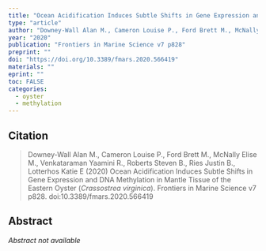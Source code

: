 ```yaml
---
title: "Ocean Acidification Induces Subtle Shifts in Gene Expression and DNA Methylation in Mantle Tissue of the Eastern Oyster (*Crassostrea virginica*)"
type: "article"
author: "Downey-Wall Alan M., Cameron Louise P., Ford Brett M., McNally Elise M., Venkataraman Yaamini R., Roberts Steven B., Ries Justin B., Lotterhos Katie E"
year: "2020"
publication: "Frontiers in Marine Science v7 p828"
preprint: ""
doi: "https://doi.org/10.3389/fmars.2020.566419"
materials: ""
eprint: ""
toc: FALSE
categories:
  - oyster
  - methylation
---
```


## Citation

> Downey-Wall Alan M., Cameron Louise P., Ford Brett M., McNally Elise M., Venkataraman Yaamini R., Roberts Steven B., Ries Justin B., Lotterhos Katie E (2020) Ocean Acidification Induces Subtle Shifts in Gene Expression and DNA Methylation in Mantle Tissue of the Eastern Oyster (*Crassostrea virginica*). Frontiers in Marine Science v7 p828. doi:10.3389/fmars.2020.566419

## Abstract

*Abstract not available*
